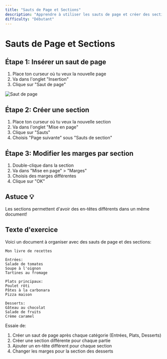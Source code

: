 ```yaml
---
title: "Sauts de Page et Sections"
description: "Apprendre à utiliser les sauts de page et créer des sections dans Word 2021"
difficulty: "Débutant"
---
```


# Sauts de Page et Sections

## Étape 1: Insérer un saut de page
1. Place ton curseur où tu veux la nouvelle page
2. Va dans l'onglet "Insertion"
3. Clique sur "Saut de page"

![Saut de page](/images/saut-page.svg)

## Étape 2: Créer une section
1. Place ton curseur où tu veux la nouvelle section
2. Va dans l'onglet "Mise en page"
3. Clique sur "Sauts"
4. Choisis "Page suivante" sous "Sauts de section"

## Étape 3: Modifier les marges par section
1. Double-clique dans la section
2. Va dans "Mise en page" > "Marges"
3. Choisis des marges différentes
4. Clique sur "OK"

## Astuce 💡
Les sections permettent d'avoir des en-têtes différents dans un même document!

## Texte d'exercice
Voici un document à organiser avec des sauts de page et des sections:

```
Mon livre de recettes

Entrées:
Salade de tomates
Soupe à l'oignon
Tartines au fromage

Plats principaux:
Poulet rôti
Pâtes à la carbonara
Pizza maison

Desserts:
Gâteau au chocolat
Salade de fruits
Crème caramel
```

Essaie de:
1. Créer un saut de page après chaque catégorie (Entrées, Plats, Desserts)
2. Créer une section différente pour chaque partie
3. Ajouter un en-tête différent pour chaque section
4. Changer les marges pour la section des desserts